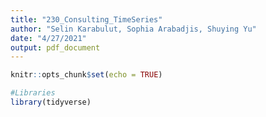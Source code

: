 ```yaml
---
title: "230_Consulting_TimeSeries"
author: "Selin Karabulut, Sophia Arabadjis, Shuying Yu"
date: "4/27/2021"
output: pdf_document
---
```


```r
knitr::opts_chunk$set(echo = TRUE)
```


```r
#Libraries
library(tidyverse)
```













